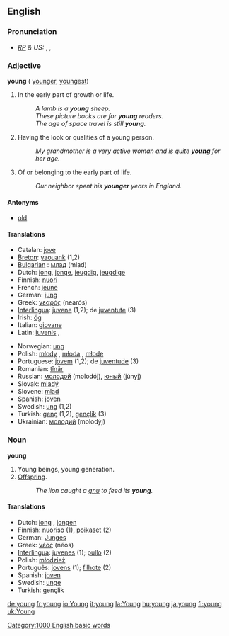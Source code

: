 ==English==

{{rank|get|eyes|hand|152|young|place|give|ever}}

===Pronunciation===
* ''[[RP]] & US:'' {{AHD|yŭng}}, {{IPA|/jʌŋ/}}, {{SAMPA|jVN}}

===Adjective===
'''young''' ({{compare}} [[younger]], {{super}} [[youngest]])

#In the early part of growth or life. 
#:''A lamb is a '''young''' sheep.'' 
#:''These picture books are for '''young''' readers.'' 
#:''The age of space travel is still '''young'''.'' 
#Having the look or qualities of a young person. 
#:''My grandmother is a very active woman and is quite '''young''' for her age.'' 
#Of or belonging to the early part of life. 
#:''Our neighbor spent his '''younger''' years in England.''

====Antonyms====
*[[old]]

====Translations====
{{top}}
*Catalan: [[jove]]
*[[Breton]]: [[yaouank]] (1,2)
*[[Bulgarian]] : [[млад]] (mlad)
*Dutch: [[jong]], [[jonge]], [[jeugdig]], [[jeugdige]]
*Finnish: [[nuori]]
*French: [[jeune]] {{m}} {{f}}
*German: [[jung]]
*Greek: [[νεαρός]] (nearós)
*[[Interlingua]]: [[juvene]] (1,2); de [[juventute]] (3)
*Irish: [[óg]]
*Italian: [[giovane]]
*Latin: [[iuvenis]] {{m}}, {{f}}
{{mid}}
*Norwegian: [[ung]]
*Polish: [[młody]] {{m}}, [[młoda]] {{f}}, [[młode]] {{n}}
*Portuguese: [[jovem]] (1,2); de [[juventude]] (3)
*Romanian: [[tînăr]]
*Russian: [[молодой]] (molodój), [[юный]] (júnyj)
*Slovak: [[mladý]]
*Slovene: [[mlad]]
*Spanish: [[joven]]
*Swedish: [[ung]] (1,2)
*Turkish: [[genç]] (1,2), [[gençlik]] (3)
*Ukrainian: [[молодий]] (molodýj) {{m}}
{{bottom}}

===Noun===
'''young''' 

#Young beings, young generation.
#[[Offspring]].
#:''The lion caught a [[gnu]] to feed its '''young'''.'' 

====Translations====
*Dutch: [[jong]] {{n}}, [[jongen]] {{n}} {{p}}
*Finnish: [[nuoriso]] (1), [[poikaset]] (2)
*German: [[Junges]] {{n}}
*Greek: [[νέος]] (néos)
*[[Interlingua]]: [[juvene]]s (1); [[pullo]] (2)
*Polish: [[młodzież]] {{f}}
*Português: [[jovem|jovens]] (1); [[filhote]] (2)
*Spanish: [[joven]]
*Swedish: [[unge]]
*Turkish: gençlik

[[Category:1000 English basic words]]

[[de:young]]
[[fr:young]]
[[io:Young]]
[[it:young]]
[[la:Young]]
[[hu:young]]
[[ja:young]]
[[fi:young]]
[[uk:Young]]